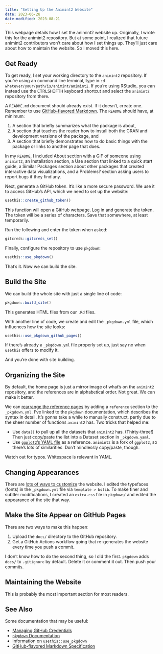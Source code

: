 ```yaml
---
title: "Setting Up the Animint2 Website"
date: 2023-06-28
date-modified: 2023-08-21
---
```


This webpage details how I set the animint2 website up. Originally, I wrote this for the animint2 repository. But at some point, I realized that future animint2 contributors won't care about how I set things up. They'll just care about how to maintain the website. So I moved this here.


## Get Ready

To get ready, I set your working directory to the `animint2` repository. If you're using an command line terminal, type in `cd whatever/your/path/is/animint/animint2`. If you're using RStudio, you can instead use the <kbd>CTRL</kbd><kbd>SHIFT</kbd><kbd>H</kbd> keyboard shortcut and select the `animint2` repository from there.

A `README.md` document should already exist. If it doesn't, create one. Remember to use [GitHub-flavored Markdown](https://github.github.com/gfm/). The `README` should have, at minimum:

1. A section that briefly summarizes what the package is about,
2. A section that teaches the reader how to install both the CRAN and development versions of the package, and
3. A section that briefly demonstrates how to do basic things with the package or links to another page that does.

In my `README`, I included About section with a GIF of someone using `animint2`, an Installation section, a Use section that linked to a quick start guide, a Similar Packages section about other packages that created interactive data visualizations, and a Problems? section asking users to report bugs if they find any.

Next, generate a GitHub token. It's like a more secure password. We use it to access GitHub's API, which we need to set up the website:

```r
usethis::create_github_token()
```

This function will open a GitHub webpage. Log in and generate the token. The token will be a series of characters. Save that somewhere, at least temporarily.

Run the following and enter the token when asked:

```r
gitcreds::gitcreds_set()
```

Finally, configure the repository to use `pkgdown`:

```r
usethis::use_pkgdown()
```

That's it. Now we can build the site.


## Build the Site

We can build the whole site with just a single line of code:

```r
pkgdown::build_site()
```

This generates HTML files from our `.Rd` files.

With another line of code, we create and edit the `_pkgdown.yml` file, which influences how the site looks:

```r
usethis::use_pkgdown_github_pages()
```

If there's already a `_pkgdown.yml` file properly set up, just say no when `usethis` offers to modify it.

And you're done with site building.


## Organizing the Site

By default, the home page is just a mirror image of what's on the `animint2` repository, and the references are in alphabetical order. Not great. We can make it better.

We can [rearrange the reference pages](https://pkgdown.r-lib.org/reference/build_reference.html) by adding a `reference` section to the `_pkgdown.yml`. I've linked to the `pkgdown` documentation, which describes the syntax in detail. It's gonna take a while to manually construct, partly due to the sheer number of functions `animint2` has. Two tricks that helped me:

- Use `data()` to pull up all the datasets that `animint2` has. (Thirty-three!) Then just copy/paste the list into a Dataset section in `_pkgdown.yaml`.
- Use [`ggplot2`'s YAML file](https://github.com/tidyverse/ggplot2/blob/main/_pkgdown.yml) as a reference. `animint2` is a fork of `ggplot2`, so there's lots of similarities. Don't mindlessly copy/paste, though.

Watch out for typos. Whitespace is relevant in YAML.


## Changing Appearances

There are [lots of ways to customize](https://pkgdown.r-lib.org/articles/customise.html) the website. I edited the typefaces (fonts) in the `_pkgdown.yml` file via `template > bslib`. To make finer and subtler modifications, I created an `extra.css` file in `pkgdown/` and edited the appearance of the site that way.


## Make the Site Appear on GitHub Pages

There are two ways to make this happen:

1. Upload the `docs/` directory to the GitHub repository.
2. Get a GitHub Actions workflow going that re-generates the website every time you push a commit.

I don't know how to do the second thing, so I did the first. `pkgdown` adds `docs/` to `.gitignore` by default. Delete it or comment it out. Then push your commits.


## Maintaining the Website

This is probably the most important section for most readers.




## See Also

Some documentation that may be useful:

- [Managing GitHub Credentials](https://usethis.r-lib.org/articles/git-credentials.html)
- [`pkgdown` Documentation](https://pkgdown.r-lib.org/index.html)
- [Information on `usethis::use_pkgdown`](https://usethis.r-lib.org/reference/use_pkgdown.html)
- [GitHub-flavored Markdown Specification](https://github.github.com/gfm/)